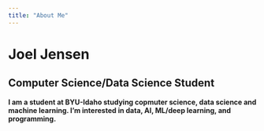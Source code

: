 ```yaml
---
title: "About Me"
---
```


# Joel Jensen

## Computer Science/Data Science Student

__I am a student at BYU-Idaho studying copmuter science, data science and machine learning. I'm interested in data, AI, ML/deep learning, and programming.__